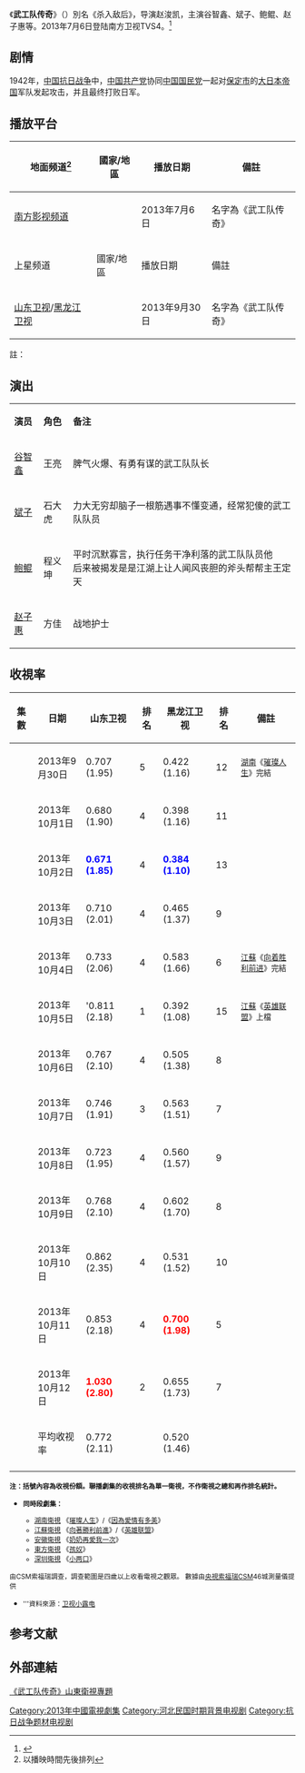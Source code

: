 {{电视节目信息框
| 名称     = 武工队传奇
| 别名     = 杀入敌后
| 英文名称 = ''{{lang|en|Behind Enemy Lines}}''
| 图片     = 武工队传奇.jpg
| 图说     = 海报
| 分类     = 战争剧
| 原创者   = 
| 导演     = [[赵浚凯|赵浚凯]]
| 监制     = 
| 出品人   = 
| 编剧     = 孙铎、常潇湘、陈逸星
| 制作人   = 
| 摄影     = 
| 演出     = 谷智鑫、赵子惠、鲍鲲、斌子
| 配音     =
| 旁白     = 
| 主题曲   = 
| 片尾曲   = 《他们的故事》 [[贺骥波|贺骥波]]
| 插曲     = 
| 地区     = {{CHNML}}
| 语言     = 普通话
| 集数     = 40集
| 每集长   = 45分钟
| 制作公司 = [[海润影视|海润影视]]<br>[[上海克顿文化传媒有限公司|克顿影视]]
| 首播地区 = 
| 电视网   = 
| 开始     = 
| 结束     = 
| 先于     = 
| 后于     = 
| 相关剧集 = 
| 官方网站 = 
}}
《'''武工队传奇'''》（{{lang-en|''Behind Enemy Lines''}}）別名《杀入敌后》，导演赵浚凯，主演谷智鑫、斌子、鲍鲲、赵子惠等。2013年7月6日登陆南方卫视TVS4。<ref>{{Cite web |url=http://www.tvjs.com.cn/news-1990.html |title=南方卫视近代传奇《武工队传奇》广告插播 |access-date=2013-08-03 |archive-date=2019-06-09 |archive-url=https://web.archive.org/web/20190609192705/http://www.tvjs.com.cn/news-1990.html |dead-url=no }}</ref>

== 剧情 ==
1942年，[[中国抗日战争|中国抗日战争]]中，[[中国共产党|中国共产党]]协同[[中国国民党|中国国民党]]一起对[[保定市|保定市]]的[[大日本帝国|大日本帝国]]军队发起攻击，并且最终打败日军。

== 播放平台 ==
{| class="wikitable"
|-
! 地面频道<ref group="註">以播映時間先後排列</ref> || 國家/地區 || 播放日期   || 備註
|-
| [[南方电视台_(中国大陆)|南方影视频道]]|| {{CHNML}}||2013年7月6日   || 名字為《武工队传奇》
|- 
! 上星频道 || 國家/地區 || 播放日期|| 備註
|-
| [[山东卫视|山东卫视]]/[[黑龙江卫视|黑龙江卫视]] || {{CHNML}} ||2013年9月30日 || 名字為《武工队传奇》
|}
註：
{{reflist|group="註"}}

== 演出 ==
{|class="wikitable " width="50%"
|- style="background:cornflowerblue; color:white" align=center
|style="width:6%"|'''演员'''||style="width:6%"|'''角色'''||style="width:48%"|'''备注'''
|-
| [[谷智鑫|谷智鑫]]|| 王亮 || 脾气火爆、有勇有谋的武工队队长
|-
| [[斌子|斌子]]|| 石大虎 || 力大无穷却脑子一根筋遇事不懂变通，经常犯傻的武工队队员
|- 
| [[鲍鲲|鲍鲲]] || 程义坤 || 平时沉默寡言，执行任务干净利落的武工队队员他<br>后来被揭发是是江湖上让人闻风丧胆的斧头帮帮主王定天
|- 
| [[赵子惠|赵子惠]]|| 方佳 || 战地护士  
|}

==收視率==
{| class="wikitable" style="text-align:center"
|-
! spope="col" style="width:40px;"|集數
! spope="col" style="width:110px;"|日期
! spope="col" style="width:120px;"|山东卫视
! spope="col" style="width:40px;"|排名
! spope="col" style="width:120px;"|黑龙江卫视
! spope="col" style="width:40px;"|排名
! spope="col" style="width:180px;"|備註
|-
! 
| 2013年9月30日
| 0.707  (1.95)
| 5
|0.422  (1.16)
| 12
| <small>[[湖南衛視|湖南]]《[[璀璨人生|璀璨人生]]》完結</small>
|-
! 
| 2013年10月1日
| 0.680 (1.90)
| 4
| 0.398 (1.16)
| 11
|
|-
! 
| 2013年10月2日
| <font color=blue>'''0.671 (1.85)'''</font>
| 4
| <font color=blue>'''0.384 (1.10)'''</font>
| 13 
|
|-
! 
| 2013年10月3日
| 0.710 (2.01)
| 4
| 0.465 (1.37)
| 9
|
|-
! 
| 2013年10月4日
| 0.733 (2.06)
| 4
| 0.583 (1.66)
| 6
|<small>[[江蘇衛視|江蘇]]《[[向着胜利前进|向着胜利前进]]》完結</small>
|-
! 
| 2013年10月5日
| '0.811 (2.18)
|1
| 0.392 (1.08)
| 15
|<small>[[江蘇衛視|江蘇]]《[[英雄联盟_(中国电视剧)|英雄联盟]]》上檔</small>
|-
! 
| 2013年10月6日
| 0.767 (2.10)
| 4
| 0.505 (1.38)
| 8
|
|-
! 
| 2013年10月7日
| 0.746  (1.91)
| 3
| 0.563  (1.51)
| 7
|
|-
! 
| 2013年10月8日
|  0.723  (1.95)
| 4
|  0.560  (1.57)
| 9
|
|-
! 
| 2013年10月9日
|  0.768  (2.10)
| 4
| 0.602  (1.70)
| 8
|
|-
! 
| 2013年10月10日
| 0.862 (2.35)
|4
|  0.531 (1.52)
| 10
|
|-
! 
| 2013年10月11日
|  0.853  (2.18)
|  4
| <font color=red>'''0.700  (1.98)<font color=red>'''
| 5
|
|-
! 
| 2013年10月12日
| <font color=red>'''1.030 (2.80)<font color=red>'''
| 2
|  0.655 (1.73)
| 7
|
|-
! 
|平均收视率
| 0.772 (2.11)  
|
|0.520 (1.46)
|
| 
|-
|}

'''<small>注：括號內容為收視份額。聯播劇集的收視排名為單一衛視，不作衛視之總和再作排名統計。</small>'''
*<small>'''同時段劇集：'''
**[[湖南衛視|湖南衛視]] 《[[璀璨人生|璀璨人生]]》/《[[因為愛情有多美|因為愛情有多美]]》
**[[江蘇衛視|江蘇衛視]] 《[[向著勝利前進|向著勝利前進]]》/《[[英雄联盟_(中国电视剧)|英雄联盟]]》
**[[安徽衛視|安徽衛視]] 《[[奶奶再愛我一次|奶奶再愛我一次]]》
**[[東方衛視|東方衛視]] 《[[孩奴_(电视剧)|孩奴]]》 
**[[深圳衛視|深圳衛視]] 《[[小两口|小两口]]》
由CSM索福瑞調查，調查範圍是四歲以上收看電視之觀眾。
數據由[[央視索福瑞|央視索福瑞]]CSM46城測量儀提供</small>
*<small>'''資料來源：[http://weibo.com/u/2635260410 卫视小露电] {{Wayback|url=http://weibo.com/u/2635260410 |date=20150602053155 }}</small>
<!--為維持本版一致性，收視率條目請注意勿擅自更動格式，謝謝。-->

==参考文献==
{{reflist}}

==外部連結==
[http://www.iqilu.com/html/play/weishi/2013/0924/1677259.shtml   《武工队传奇》山東衛視專題] {{Wayback|url=http://www.iqilu.com/html/play/weishi/2013/0924/1677259.shtml |date=20190602171023 }}
{{山东卫视电视剧}}
{{DEFAULTSORT:Wu武}}
[[Category:2013年中國電視劇集|Category:2013年中國電視劇集]]
[[Category:河北民国时期背景电视剧|Category:河北民国时期背景电视剧]]
[[Category:抗日战争题材电视剧|Category:抗日战争题材电视剧]]